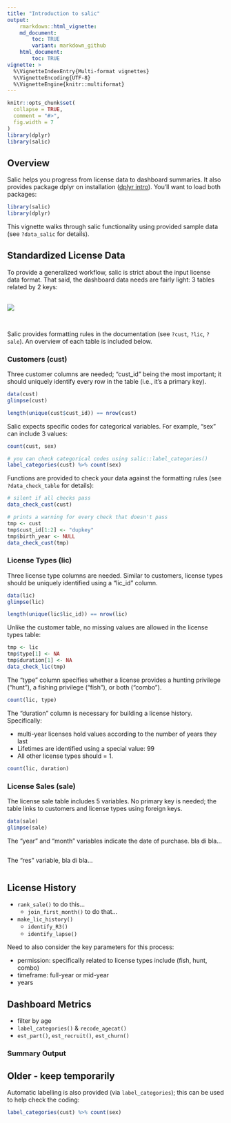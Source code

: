 ```yaml
---
title: "Introduction to salic"
output: 
    rmarkdown::html_vignette:
    md_document:
        toc: TRUE
        variant: markdown_github
    html_document:
        toc: TRUE
vignette: >
  %\VignetteIndexEntry{Multi-format vignettes}
  %\VignetteEncoding{UTF-8}
  %\VignetteEngine{knitr::multiformat}
---
```


```r
knitr::opts_chunk$set(
  collapse = TRUE,
  comment = "#>",
  fig.width = 7
)
library(dplyr)
library(salic)
```

## Overview

Salic helps you progress from license data to dashboard summaries. It also provides package dplyr on installation ([dplyr intro](https://dplyr.tidyverse.org/)). You'll want to load both packages:

```r
library(salic)
library(dplyr)
```

This vignette walks through salic functionality using provided sample data (see `?data_salic` for details).

## Standardized License Data

To provide a generalized workflow, salic is strict about the input license data format. That said, the dashboard data needs are fairly light: 3 tables related by 2 keys:

<br>
![](relations.png)

<br>

Salic provides formatting rules in the documentation (see `?cust`, `?lic`, `?sale`). An overview of each table is included below.

### Customers (cust)

Three customer columns are needed; "cust_id" being the most important; it should uniquely identify every row in the table (i.e., it's a primary key).

```r
data(cust)
glimpse(cust)

length(unique(cust$cust_id)) == nrow(cust)
```

Salic expects specific codes for categorical variables. For example, "sex" can include 3 values: 

```r
count(cust, sex)

# you can check categorical codes using salic::label_categories()
label_categories(cust) %>% count(sex)
```

Functions are provided to check your data against the formatting rules (see `?data_check_table` for details):

```r
# silent if all checks pass
data_check_cust(cust) 

# prints a warning for every check that doesn't pass
tmp <- cust
tmp$cust_id[1:2] <- "dupkey"
tmp$birth_year <- NULL
data_check_cust(tmp)
```

### License Types (lic)

Three license type columns are needed. Similar to customers, license types should be uniquely identified using a "lic_id" column.

```r
data(lic)
glimpse(lic)

length(unique(lic$lic_id)) == nrow(lic)
```

Unlike the customer table, no missing values are allowed in the license types table:

```r
tmp <- lic
tmp$type[1] <- NA
tmp$duration[1] <- NA
data_check_lic(tmp)
```

The "type" column specifies whether a license provides a hunting privilege ("hunt"), a fishing privilege ("fish"), or both ("combo").

```r
count(lic, type)
```

The "duration" column is necessary for building a license history. Specifically:

- multi-year licenses hold values according to the number of years they last
- Lifetimes are identified using a special value: 99
- All other license types should = 1.

```r
count(lic, duration)
```

### License Sales (sale)

The license sale table includes 5 variables. No primary key is needed; the table links to customers and license types using foreign keys.

```r
data(sale)
glimpse(sale)
```

The "year" and "month" variables indicate the date of purchase. bla di bla...

```r

```

The "res" variable, bla di bla...

```r

```

## License History

- `rank_sale()` to do this...
    + `join_first_month()` to do that...
    
- `make_lic_history()`
    + `identify_R3()`
    + `identify_lapse()`

Need to also consider the key parameters for this process:

- permission: specifically related to license types include (fish, hunt, combo)
- timeframe: full-year or mid-year
- years

## Dashboard Metrics

- filter by age
- `label_categories()` & `recode_agecat()`
- `est_part()`, `est_recruit()`, `est_churn()`

### Summary Output

## Older - keep temporarily


Automatic labelling is also provided (via `label_categories`); this can be used to help check the coding:

```r
label_categories(cust) %>% count(sex)
```
